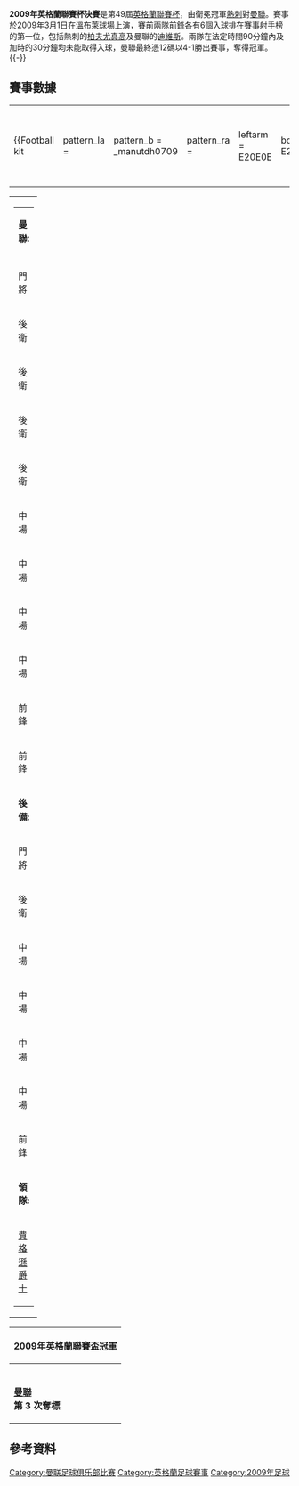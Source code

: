 {{noteTA
|G1=uefa
|G2=MUFC
|G3=laliga
|T=2009年英格蘭聯賽盃決賽
}}
{{main|2008年至2009年英格蘭聯賽盃}}
{{Infobox football match
|                   title = 2009年英格蘭聯賽杯決賽
|                   image =
|                   event = [[2008年至2009年英格蘭聯賽盃|2008年至2009年英格蘭聯賽盃]]
|                   team1 = [[曼聯|曼聯]]
|              team1score = 0
|        team1association = <!-- 注释出：[[File:ManchesterUnitedFC.svg|100px]] -->
|                   team2 = [[熱刺|熱刺]]
|        team2association = 
|              team2score = 0
|                 details = 曼聯[[互射十二碼|互射十二碼]]贏4–1
|                    date = 2009年3月1日
|                 stadium = {{flagicon|ENG}} [[溫布萊球場|溫布萊球場]]
|                    city = [[倫敦|倫敦]]
|      man_of_the_match1a = {{flagicon|ENG}} [[賓·科士打|賓·科士打]]（曼聯）<ref>{{cite news |title=Carling Cup Final report |url=http://www.carlingcup.premiumtv.co.uk/page/News/0,,11995~1572476,00.html |publisher=carlingcup.premiumtv.co.uk |date=2009年3月1日 |accessdate=2009年3月1日 |archive-date=2012年8月26日 |archive-url=https://web.archive.org/web/20120826142155/http://www.carlingcup.premiumtv.co.uk/page/News/0,,11995~1572476,00.html |dead-url=yes }}</ref>
|                 referee = 科爾
|              attendance = 88,217
|                 weather =
|                previous = [[2008年英格蘭聯賽盃決賽|2008]]
|                    next = [[2010年英格蘭聯賽盃決賽|2010]]
}}
'''2009年英格蘭聯賽杯決賽'''是第49屆[[英格蘭聯賽杯|英格蘭聯賽杯]]，由衛冕冠軍[[熱刺|熱刺]]對[[曼聯|曼聯]]。賽事於2009年3月1日在[[溫布萊球場|溫布萊球場]]上演，賽前兩隊前鋒各有6個入球排在賽事射手榜的第一位，包括熱刺的[[柏夫尤真高|柏夫尤真高]]及曼聯的[[迪維斯|迪維斯]]。兩隊在法定時間90分鐘內及加時的30分鐘均未能取得入球，曼聯最終憑12碼以4-1勝出賽事，奪得冠軍。
{{-}}

== 賽事數據 ==
{{footballbox
|date=2009年3月1日
|time=15:00<br />（GMT）
|team1 = [[曼聯|曼聯]]
|score =  0 – 0  (4 – 1) 
|team2 = [[熱刺|熱刺]]
|goals1 =
|goals2=
|stadium = [[溫布萊球場|溫布萊球場]]
|attendance = 88,217
|report = [http://www.carlingcup.premiumtv.co.uk/page/News/0,,11995~1572476,00.html 報告]
|referee = 科爾<ref>{{cite news |title=Officials named for Carling Cup Final |url=http://www.football-league.co.uk/page/News/CarlingCupNews/0,,10794~1534088,00.html |work=football-league.co.uk |publisher=[[英格蘭足球聯賽|英格蘭足球聯賽]] |date=2009年1月26日 |accessdate=2009年1月30日 |deadurl=yes |archiveurl=https://web.archive.org/web/20090131081142/http://www.football-league.co.uk/page/News/CarlingCupNews/0%2C%2C10794~1534088%2C00.html |archivedate=2009年1月31日 }}</ref>
}}
{{penshootoutbox
|penalties1=[[傑斯|傑斯]] {{pengoal}}<br />[[迪維斯|迪維斯]] {{pengoal}}<br />[[C朗拿度|C朗拿度]] {{pengoal}}<br />[[安達臣|安達臣]] {{pengoal}}
|penaltyscore=4 – 1
|penalties2={{penmiss|saved}} [[杰米·奥哈拉|奧哈拉]]<br />{{pengoal}} [[哥路卡|哥路卡]]<br />{{penmiss|saved}} [[賓特利|賓特利]] }}
{| width=92% |
|-
|{{Football kit
 | pattern_la =
 | pattern_b  = _manutdh0709
 | pattern_ra =
 | leftarm    = E20E0E
 | body       = E20E0E
 | rightarm   = E20E0E
 | shorts     = FFFFFF
 | socks      = 000000
 | title      = 曼聯
}}
|{{Football kit
 | pattern_la = _borderonwhite
 | pattern_b  = _thfc0809h
 | pattern_ra = _borderonwhite
 | pattern_so = _black_stripes
 | leftarm    = 000033
 | body       = 000033
 | rightarm   = 000033
 | shorts     = 000033
 | socks      = FFFFFF
 | title      = 熱刺
}}
|}
{| width="100%"
|valign="top" width="50%"|
{| style="font-size: 90%" cellspacing="0" cellpadding="0"
|colspan="4"|'''曼聯:'''
|-
!width=50| !!width=25|
|-
|門將 ||'''12'''||{{flagicon|ENG}} [[賓·科士打|賓·科士打]]
|-
|後衛 ||'''22'''||{{flagicon|IRL}} [[奧沙|奧沙]] || {{yel|57}} || {{suboff|76}}
|-
|後衛 ||'''23''' ||{{flagicon|NIR}} [[莊尼·伊雲斯|伊雲斯]]
|-
|後衛 ||'''5'''||{{flagicon|ENG}} [[里奧·費迪南|里奧·費迪南]] [[File:Captain_sports.svg|10px]]
|-
|後衛 ||'''3''' ||{{flagicon|FRA}} [[艾夫拿|艾夫拿]]
|-
|中場 ||'''7'''||{{flagicon|POR}} [[C朗拿度|C朗拿度]] || {{yel|67}}
|-
|中場 ||'''18'''||{{flagicon|ENG}} [[史高斯|史高斯]] || {{yel|108}}
|-
|中場 ||'''28'''||{{flagicon|IRL}} [[達朗·傑臣|傑遜]] || || {{suboff|91}}
|-
|中場 ||'''17'''||{{flagicon|POR}} [[蘭尼|蘭尼]]
|-
|前鋒 ||'''32'''||{{flagicon|ARG}} [[迪維斯|迪維斯]]
|-
|前鋒 ||'''19''' ||{{flagicon|ENG}} [[丹尼·韋碧克|韋碧克]] || || {{suboff|56}}
|-
|colspan=3|'''後備:'''
|-
|門將 ||'''29'''||{{flagicon|POL}} [[古斯錫|古斯錫]]
|-
|後衛 ||'''15'''||{{flagicon|SER}} [[維迪|維迪]] || || {{subon|76}}
|-
|中場 ||'''42'''||{{flagicon|ENG}} [[理查德·埃克斯利|艾卡斯利]]
|-
|中場 ||'''8'''||{{flagicon|BRA}} [[安達臣|安達臣]] || || {{subon|56}}
|-
|中場 ||'''11'''||{{flagicon|WAL}} [[傑斯|傑斯]] || || {{subon|91}}
|-
|中場 ||'''13'''||{{flagicon|KOR}} [[朴智星|朴智星]]
|-
|前鋒 ||'''34''' ||{{flagicon|BRA}} [[罗德里格·波塞邦|普斯邦]]
|-
|colspan=3|'''領隊:'''
|-
|colspan=4|{{flagicon|SCO}} [[費格遜爵士|費格遜爵士]]
|}
|valign="top"|[[File:Man_Utd_vs_Tottenham_2009-03-01.svg|300px]]
|valign="top" width="50%"|
{| style="font-size: 90%" cellspacing="0" cellpadding="0" align=center
|colspan="4"|'''熱刺:'''
|-
!width=50| !!width=25|
|-
|門將 ||'''1'''||{{flagicon|BRA}} 高美斯
|-
|後衛 ||'''22'''||{{flagicon|CRO}} [[哥路卡|哥路卡]]
|-
|後衛 ||'''20''' ||{{flagicon|ENG}} [[迈克尔·道森|多遜]]
|-
|後衛 ||'''26'''||{{flagicon|ENG}} [[京治|京治]] [[File:Captain_sports.svg|10px]]
|-
|後衛 ||'''32''' ||{{flagicon|CMR}} [[贝诺特·阿索-埃科托|阿蘇艾確圖]]
|-
|中場 ||'''7'''||{{flagicon|ENG}} [[艾朗連儂|艾朗連儂]] || || {{suboff|102}}
|-
|中場 ||'''8'''||{{flagicon|ENG}} [[杰梅恩·耶纳斯|贊拿斯]] || || {{suboff|98}}
|-
|中場 ||'''4'''||{{flagicon|CIV}} 索高拿
|-
|中場 ||'''14'''||{{flagicon|CRO}} [[卢卡·莫德里奇|摩迪]]
|-
|前鋒 ||'''10'''||{{flagicon|ENG}} [[戴倫賓特|戴倫賓特]]
|-
|前鋒 ||'''9''' ||{{flagicon|RUS}} [[柏夫尤真高|柏夫尤真高]] || || {{suboff|65}}
|-
|colspan=3|'''後備:'''
|-
|門將 ||'''27'''||{{flagicon|ENG}} 艾堅域
|-
|後衛 ||'''3'''||{{flagicon|WAL}} [[加里夫巴利|加里夫巴利]] || || {{subon|98}}
|-
|後衛 ||'''16'''||{{flagicon|WAL}} 根達
|-
|中場 ||'''5'''||{{flagicon|ENG}} [[賓特利|賓特利]] || || {{subon|102}}
|-
|中場 ||'''6'''||{{flagicon|ENG}} [[赫度史東|赫度史東]]
|-
|中場 ||'''19'''||{{flagicon|MAR}} 泰立治
|-
|中場 ||'''24''' ||{{flagicon|ENG}} [[杰米·奥哈拉|奧哈拉]] || || {{subon|65}}
|-
|colspan=3|'''領隊:'''
|-
|colspan=4|{{flagicon|ENG}} [[哈利列納|哈利列納]]
|}
|}
{| class="wikitable" style="text-align: center; margin: 0 auto;"
|-
!'''2009年英格蘭聯賽盃'''冠軍
|-
|<!-- 注释出：[[File:ManchesterUnitedFC.svg|120px]] --><br />'''[[曼聯|曼聯]]'''<br />'''第 3 次奪標'''
|}

== 參考資料 ==
{{reflist}}

[[Category:曼联足球俱乐部比赛|Category:曼联足球俱乐部比赛]]
[[Category:英格蘭足球賽事|Category:英格蘭足球賽事]]
[[Category:2009年足球|Category:2009年足球]]